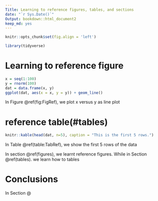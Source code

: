 ```yaml
---
Title: Learning to reference figures, tables, and sections
date: "`r Sys.Date()`"
Output: bookdown::html_document2
keep_md: yes
---
```


```r
knitr::opts_chunk$set(fig.align = 'left')

library(tidyverse)
```


# Learning to reference figure {#Figures}


```r
x = seq(1:100)
y = rnorm(100)
dat = data.frame(x, y)
ggplot(dat, aes(x = x, y = y)) + geom_line()
```

In Figure \@ref(fig:FigRef), we plot x versus y as line plot

# reference table(#tables)

```r
knitr::kable(head(dat, n=5), caption = "This is the first 5 rows.")

```

In Table \@ref(table:TabRef), we show the first 5 rows of the data

In section \@ref(figures), we learnt reference figures. While in Section \@ref(tables). we learn how to tables

# Conclusions

In Section \@